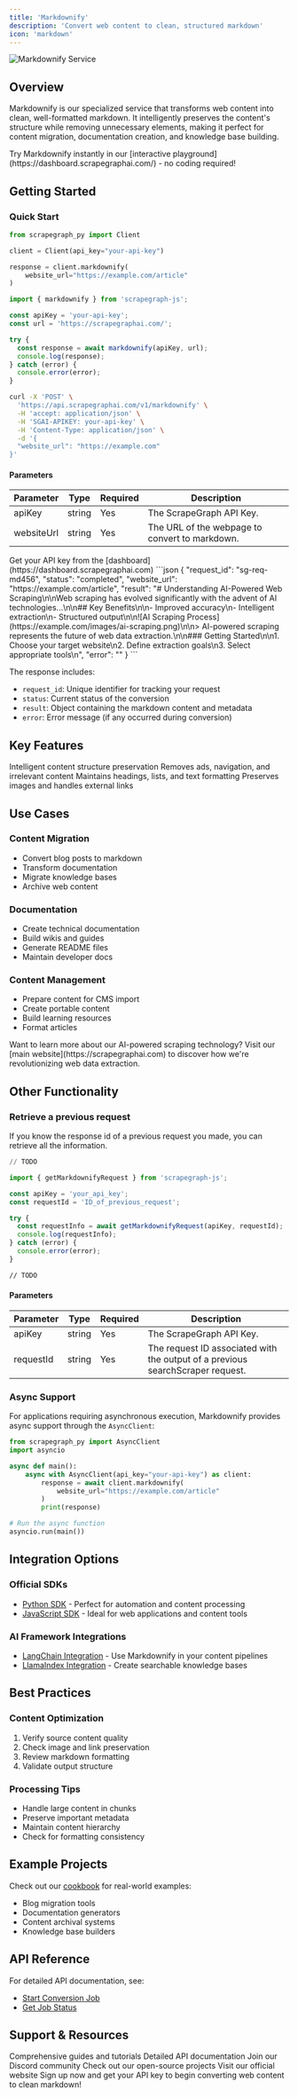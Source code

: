 ```yaml
---
title: 'Markdownify'
description: 'Convert web content to clean, structured markdown'
icon: 'markdown'
---
```


<Frame>
  <img src="/services/images/markdownify-banner.png" alt="Markdownify Service" />
</Frame>

## Overview

Markdownify is our specialized service that transforms web content into clean, well-formatted markdown. It intelligently preserves the content's structure while removing unnecessary elements, making it perfect for content migration, documentation creation, and knowledge base building.

<Note>
Try Markdownify instantly in our [interactive playground](https://dashboard.scrapegraphai.com/) - no coding required!
</Note>

## Getting Started

### Quick Start

<CodeGroup>

```python Python
from scrapegraph_py import Client

client = Client(api_key="your-api-key")

response = client.markdownify(
    website_url="https://example.com/article"
)
```

```javascript JavaScript
import { markdownify } from 'scrapegraph-js';

const apiKey = 'your-api-key';
const url = 'https://scrapegraphai.com/';

try {
  const response = await markdownify(apiKey, url);
  console.log(response);
} catch (error) {
  console.error(error);
}

```

```bash cURL
curl -X 'POST' \
  'https://api.scrapegraphai.com/v1/markdownify' \
  -H 'accept: application/json' \
  -H 'SGAI-APIKEY: your-api-key' \
  -H 'Content-Type: application/json' \
  -d '{
  "website_url": "https://example.com"
}'
```

</CodeGroup>

#### Parameters

| Parameter | Type | Required | Description |
|-----------|------|----------|-------------|
| apiKey | string | Yes | The ScrapeGraph API Key. |
| websiteUrl | string | Yes | The URL of the webpage to convert to markdown. |

<Note>
Get your API key from the [dashboard](https://dashboard.scrapegraphai.com)
</Note>

<Accordion title="Example Response" icon="terminal">
```json
{
  "request_id": "sg-req-md456",
  "status": "completed",
  "website_url": "https://example.com/article",
  "result": "# Understanding AI-Powered Web Scraping\n\nWeb scraping has evolved significantly with the advent of AI technologies...\n\n## Key Benefits\n\n- Improved accuracy\n- Intelligent extraction\n- Structured output\n\n![AI Scraping Process](https://example.com/images/ai-scraping.png)\n\n> AI-powered scraping represents the future of web data extraction.\n\n### Getting Started\n\n1. Choose your target website\n2. Define extraction goals\n3. Select appropriate tools\n",
  "error": ""
}
```

The response includes:
- `request_id`: Unique identifier for tracking your request
- `status`: Current status of the conversion
- `result`: Object containing the markdown content and metadata
- `error`: Error message (if any occurred during conversion)
</Accordion>

## Key Features

<CardGroup cols={2}>
  <Card title="Smart Conversion" icon="wand-magic-sparkles">
    Intelligent content structure preservation
  </Card>
  <Card title="Clean Output" icon="broom">
    Removes ads, navigation, and irrelevant content
  </Card>
  <Card title="Format Retention" icon="pen-fancy">
    Maintains headings, lists, and text formatting
  </Card>
  <Card title="Asset Handling" icon="image">
    Preserves images and handles external links
  </Card>
</CardGroup>

## Use Cases

### Content Migration
- Convert blog posts to markdown
- Transform documentation
- Migrate knowledge bases
- Archive web content

### Documentation
- Create technical documentation
- Build wikis and guides
- Generate README files
- Maintain developer docs

### Content Management
- Prepare content for CMS import
- Create portable content
- Build learning resources
- Format articles

<Note>
Want to learn more about our AI-powered scraping technology? Visit our [main website](https://scrapegraphai.com) to discover how we're revolutionizing web data extraction.
</Note>

## Other Functionality

### Retrieve a previous request

If you know the response id of a previous request you made, you can retrieve all the information.

<CodeGroup>

```python Python
// TODO
```

```javascript JavaScript
import { getMarkdownifyRequest } from 'scrapegraph-js';

const apiKey = 'your_api_key';
const requestId = 'ID_of_previous_request';

try {
  const requestInfo = await getMarkdownifyRequest(apiKey, requestId);
  console.log(requestInfo);
} catch (error) {
  console.error(error);
}
```

```bash cURL
// TODO
```

</CodeGroup>

#### Parameters

| Parameter | Type | Required | Description |
|-----------|------|----------|-------------|
| apiKey | string | Yes | The ScrapeGraph API Key. |
| requestId | string | Yes | The request ID associated with the output of a previous searchScraper request. |


### Async Support

For applications requiring asynchronous execution, Markdownify provides async support through the `AsyncClient`:

```python
from scrapegraph_py import AsyncClient
import asyncio

async def main():
    async with AsyncClient(api_key="your-api-key") as client:
        response = await client.markdownify(
            website_url="https://example.com/article"
        )
        print(response)

# Run the async function
asyncio.run(main())
```

## Integration Options

### Official SDKs
- [Python SDK](/sdks/python) - Perfect for automation and content processing
- [JavaScript SDK](/sdks/javascript) - Ideal for web applications and content tools

### AI Framework Integrations
- [LangChain Integration](/integrations/langchain) - Use Markdownify in your content pipelines
- [LlamaIndex Integration](/integrations/llamaindex) - Create searchable knowledge bases

## Best Practices

### Content Optimization
1. Verify source content quality
2. Check image and link preservation
3. Review markdown formatting
4. Validate output structure

### Processing Tips
- Handle large content in chunks
- Preserve important metadata
- Maintain content hierarchy
- Check for formatting consistency

## Example Projects

Check out our [cookbook](/cookbook/introduction) for real-world examples:
- Blog migration tools
- Documentation generators
- Content archival systems
- Knowledge base builders

## API Reference

For detailed API documentation, see:
- [Start Conversion Job](/api-reference/endpoint/markdownify/start)
- [Get Job Status](/api-reference/endpoint/markdownify/get-status)

## Support & Resources

<CardGroup cols={2}>
  <Card title="Documentation" icon="book" href="/introduction">
    Comprehensive guides and tutorials
  </Card>
  <Card title="API Reference" icon="code" href="/api-reference/introduction">
    Detailed API documentation
  </Card>
  <Card title="Community" icon="discord" href="https://discord.gg/uJN7TYcpNa">
    Join our Discord community
  </Card>
  <Card title="GitHub" icon="github" href="https://github.com/ScrapeGraphAI">
    Check out our open-source projects
  </Card>
  <Card title="Main Website" icon="globe" href="https://www.scrapegraphai.com">
    Visit our official website
  </Card>
</CardGroup>

<Card title="Ready to Start?" icon="rocket" href="https://dashboard.scrapegraphai.com">
  Sign up now and get your API key to begin converting web content to clean markdown!
</Card>
